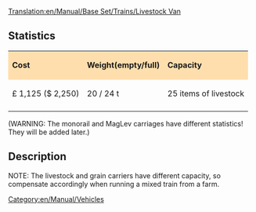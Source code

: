 [[Translation:en/Manual/Base Set/Trains/Livestock Van]]
[[Category:en/Manual/Vehicles]]
==Statistics==

{| cellspacing="3" align="center"
|style="background:#ffdead;"| '''Cost'''
|style="background:#ffdead;"| '''Weight(empty/full)'''
|style="background:#ffdead;"| '''Capacity'''
|-
| £ 1,125 ($ 2,250)
| 20 / 24 t
| 25 items of livestock
|-
|}
(WARNING: The monorail and MagLev carriages have different statistics! They will be added later.)

==Description==

NOTE: The livestock and grain carriers have different capacity, so compensate accordingly when running a mixed train from a farm.